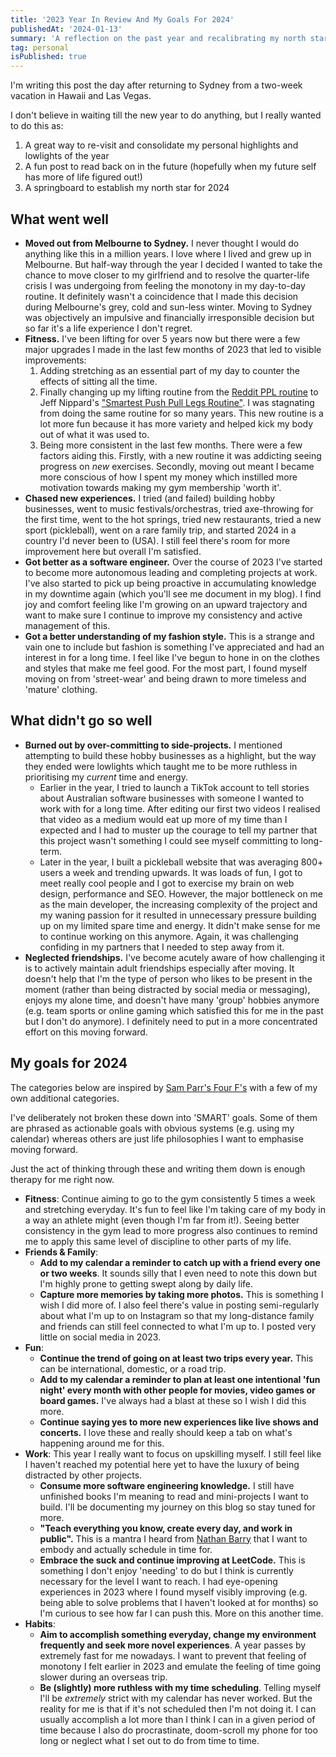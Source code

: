```yaml
---
title: '2023 Year In Review And My Goals For 2024'
publishedAt: '2024-01-13'
summary: 'A reflection on the past year and recalibrating my north star for 2024'
tag: personal
isPublished: true
---
```


I'm writing this post the day after returning to Sydney from a two-week vacation in Hawaii and Las Vegas.

I don't believe in waiting till the new year to do anything, but I really wanted to do this as:
1. A great way to re-visit and consolidate my personal highlights and lowlights of the year
2. A fun post to read back on in the future (hopefully when my future self has more of life figured out!)
3. A springboard to establish my north star for 2024

## What went well
- **Moved out from Melbourne to Sydney.** I never thought I would do anything like this in a million years.
I love where I lived and grew up in Melbourne. But half-way through the year I decided I
wanted to take the chance to move closer to my girlfriend and to resolve the quarter-life crisis I was undergoing from feeling the
monotony in my day-to-day routine. It definitely wasn't a coincidence that I made this decision during Melbourne's grey, cold and sun-less winter.
Moving to Sydney was objectively an impulsive and financially irresponsible decision but so far it's a life experience I don't regret.
- **Fitness.** I've been lifting for over 5 years now but there were a few major upgrades I made in the last few months of 2023 that led to visible improvements:
    1. Adding stretching as an essential part of my day to counter the effects of sitting all the time.
    2. Finally changing up my lifting routine from the [Reddit PPL routine](https://www.reddit.com/r/Fitness/comments/37ylk5/a_linear_progression_based_ppl_program_for/) to Jeff Nippard's ["Smartest Push Pull Legs Routine"](https://www.youtube.com/watch?v=qVek72z3F1U). I was stagnating from doing the same routine for so many years. This new routine is a lot more fun because it has more variety and helped kick my body out of what it was used to.
    3. Being more consistent in the last few months. There were a few factors aiding this. Firstly, with a new routine it was addicting seeing progress on *new* exercises. Secondly, moving out meant I became more conscious of how I spent my money which instilled more motivation towards making my gym membership 'worth it'.
- **Chased new experiences.** I tried (and failed) building hobby businesses, went to music festivals/orchestras, tried axe-throwing for the first time, went to the hot springs, tried new restaurants, tried a new sport (pickleball), went on a rare family trip, and started 2024 in a country I'd never been to (USA). I still feel there's room for more improvement here but overall I'm satisfied.
- **Got better as a software engineer.** Over the course of 2023 I've started to become more autonomous leading and completing projects at work. I've also started to pick up being proactive in accumulating knowledge in my downtime again (which you'll see me document in my blog). I find joy and comfort feeling like I'm growing on an upward trajectory and want to make sure I continue to improve my consistency and active management of this.
- **Got a better understanding of my fashion style.** This is a strange and vain one to include but fashion is something I've appreciated and had an interest in for a long time. I feel like I've begun to hone in on the clothes and styles that make me feel good. For the most part, I found myself moving on from 'street-wear' and being drawn to more timeless and 'mature' clothing.

## What didn't go so well
- **Burned out by over-committing to side-projects.** I mentioned attempting to build these hobby businesses as a highlight, but the way they ended were lowlights which taught me to be more ruthless in prioritising my *current* time and energy.
    - Earlier in the year, I tried to launch a TikTok account to tell stories about Australian software businesses with someone I wanted to work with for a long time. After editing our first two videos I realised that video as a medium would eat up more of my time than I expected and I had to muster up the courage to tell my partner that this project wasn't something I could see myself committing to long-term.
    - Later in the year, I built a pickleball website that was averaging 800+ users a week and trending upwards. It was loads of fun, I got to meet really cool people and I got to exercise my brain on web design, performance and SEO.
However, the major bottleneck on me as the main developer, the increasing complexity of the project and my waning passion for it resulted in
unnecessary pressure building up on my limited spare time and energy. It didn't make sense for me to continue working on this anymore. Again, it was challenging confiding in my partners that I needed to step away from it.
- **Neglected friendships.** I've become acutely aware of how challenging it is to actively maintain adult friendships especially after moving.
It doesn't help that I'm the type of person who likes to be present in the moment (rather than being distracted by social media or messaging), enjoys my alone time, and doesn't have many 'group' hobbies anymore (e.g. team sports or online gaming which satisfied this for me in the past but I don't do anymore).
I definitely need to put in a more concentrated effort on this moving forward.

## My goals for 2024
The categories below are inspired by [Sam Parr's Four F's](https://www.theantimba.com/2023-end-of-year-review-finance-fitness-family-fun/) with a few of my own additional categories.

I've deliberately not broken these down into 'SMART' goals. Some of them are phrased as actionable goals with obvious systems (e.g. using my calendar) whereas others are just life philosophies I want to emphasise moving forward.

Just the act of thinking through these and writing them down is enough therapy for me right now.

- **Fitness**: Continue aiming to go to the gym consistently 5 times a week and stretching everyday.
It's fun to feel like I'm taking care of my body in a way an athlete might (even though I'm far from it!).
Seeing better consistency in the gym lead to more progress also continues to remind me to apply this same level of discipline to other parts of my life.
- **Friends & Family**:
    - **Add to my calendar a reminder to catch up with a friend every one or two weeks**. It sounds silly that I even need to note this down but I'm highly prone to getting swept along by daily life.
    - **Capture more memories by taking more photos.** This is something I wish I did more of. I also feel there's value in posting semi-regularly about what I'm up to on Instagram so that my long-distance family and friends can still feel connected to what I'm up to. I posted very little on social media in 2023.
- **Fun**:
    - **Continue the trend of going on at least two trips every year.** This can be international, domestic, or a road trip.
    - **Add to my calendar a reminder to plan at least one intentional 'fun night' every month with other people for movies, video games or board games.** I've always had a blast at these so I wish I did this more.
    - **Continue saying yes to more new experiences like live shows and concerts.** I love these and really should keep a tab on what's happening around me for this.
- **Work**: This year I really want to focus on upskilling myself. I still feel like I haven't reached my potential here yet to have the luxury of being distracted by other projects.
    - **Consume more software engineering knowledge.** I still have unfinished books I'm meaning to read and mini-projects I want to build. I'll be documenting my journey on this blog so stay tuned for more.
    - **"Teach everything you know, create every day, and work in public".** This is a mantra I heard from [Nathan Barry](https://www.groovehq.com/blog/nathan-barry-interview#nathan-explains-the-three-business-philosophies-that-drive-him) that I want to embody and actually schedule in time for.
    - **Embrace the suck and continue improving at LeetCode.** This is something I don't enjoy 'needing' to do but I think is currently necessary for the level I want to reach. I had eye-opening experiences in 2023 where I found myself visibly improving (e.g. being able to solve problems that I haven't looked at for months) so I'm curious to see how far I can push this. More on this another time.
- **Habits**:
    - **Aim to accomplish something everyday, change my environment frequently and seek more novel experiences**. A year passes by extremely fast for me nowadays. I want to prevent that feeling of monotony I felt earlier in 2023 and emulate the feeling of time going slower during an overseas trip.
    - **Be (slightly) more ruthless with my time scheduling**. Telling myself I'll be *extremely* strict with my calendar has never worked. But the reality for me is that if it's not scheduled then I'm not doing it. I can usually accomplish a lot more than I think I can in a given period of time because I also do procrastinate, doom-scroll my phone for too long or neglect what I set out to do from time to time.
